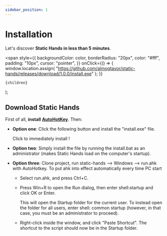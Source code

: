 ```yaml
---
sidebar_position: 1
---
```


# Installation

Let's discover **Static Hands in less than 5 minutes**.

  <span
    style={{
      backgroundColor: color,
      borderRadius: "20px",
      color: "#fff",
      padding: "10px",
      cursor: "pointer",
    }}
    onClick={() => {
      window.location.assign(
        "https://github.com/almogtavor/static-hands/releases/download/1.0.0/install.exe"
      );
    }}
  >
    {children}
  </span>
);

## Download Static Hands

First of all, **install** [**AutoHotKey**](https://www.autohotkey.com/). Then:

- **Option one**: Click the following button and install the "install.exe" file.

  <Highlight color="#25c2a0">Click to immediately install !</Highlight>

- **Option two**: Simply install the file by running the install.bat as an administrator (makes Static Hands load on the computer's startup).
- **Option three**: Clone project, run static-hands --> Windows --> run.ahk with AutoHotkey. To put ahk into effect automatically every time PC start

  - Select run.ahk, and press Ctrl+C.
  - Press Win+R to open the Run dialog, then enter shell:startup and click OK or Enter.

    This will open the Startup folder for the current user.
    To instead open the folder for all users, enter shell: common startup (however, in that case, you must be an administrator to proceed).

  - Right-click inside the window, and click "Paste Shortcut". The shortcut to the script should now be in the Startup folder.
